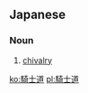 ==Japanese==
{{ja-kanjitab|き|し|どう|yomi=on}}

===Noun===
{{ja-noun|きしどう}}

# [[chivalry]] {{gloss|ethical code}}

[[ko:騎士道]]
[[pl:騎士道]]
